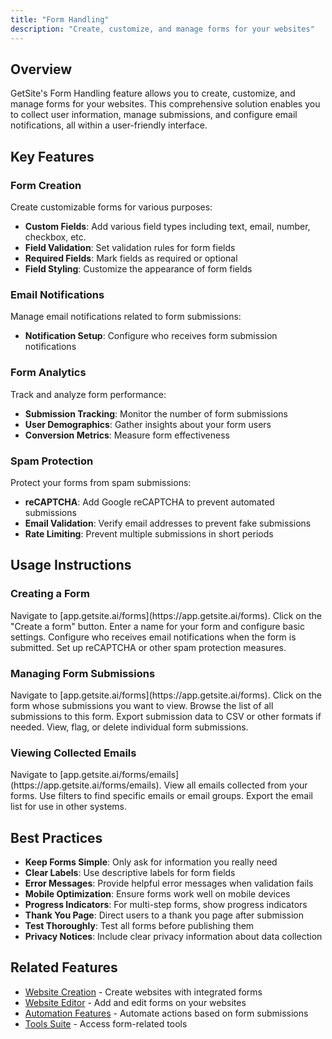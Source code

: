 ```yaml
---
title: "Form Handling"
description: "Create, customize, and manage forms for your websites"
---
```


## Overview

GetSite's Form Handling feature allows you to create, customize, and manage forms for your websites. This comprehensive solution enables you to collect user information, manage submissions, and configure email notifications, all within a user-friendly interface.

## Key Features

### Form Creation

Create customizable forms for various purposes:

- **Custom Fields**: Add various field types including text, email, number, checkbox, etc.
- **Field Validation**: Set validation rules for form fields
- **Required Fields**: Mark fields as required or optional
- **Field Styling**: Customize the appearance of form fields

### Email Notifications

Manage email notifications related to form submissions:

- **Notification Setup**: Configure who receives form submission notifications

### Form Analytics

Track and analyze form performance:

- **Submission Tracking**: Monitor the number of form submissions
- **User Demographics**: Gather insights about your form users
- **Conversion Metrics**: Measure form effectiveness

### Spam Protection

Protect your forms from spam submissions:

- **reCAPTCHA**: Add Google reCAPTCHA to prevent automated submissions
- **Email Validation**: Verify email addresses to prevent fake submissions
- **Rate Limiting**: Prevent multiple submissions in short periods

## Usage Instructions

### Creating a Form

<Steps>
  <Step title="Access Forms Dashboard">
    Navigate to [app.getsite.ai/forms](https://app.getsite.ai/forms).
  </Step>
  <Step title="Create a form">Click on the "Create a form" button.</Step>
  <Step title="Configure Form Settings">
    Enter a name for your form and configure basic settings.
  </Step>
  <Step title="Set up Notifications">
    Configure who receives email notifications when the form is submitted.
  </Step>
  <Step title="Enable Spam Protection">
    Set up reCAPTCHA or other spam protection measures.
  </Step>
</Steps>

### Managing Form Submissions

<Steps>
  <Step title="Access Forms Dashboard">
    Navigate to [app.getsite.ai/forms](https://app.getsite.ai/forms).
  </Step>
  <Step title="Select Form">
    Click on the form whose submissions you want to view.
  </Step>
  <Step title="View Submissions">
    Browse the list of all submissions to this form.
  </Step>
  <Step title="Export Data">
    Export submission data to CSV or other formats if needed.
  </Step>
  <Step title="Manage Individual Entries">
    View, flag, or delete individual form submissions.
  </Step>
</Steps>

### Viewing Collected Emails

<Steps>
  <Step title="Access Collected Emails">
    Navigate to
    [app.getsite.ai/forms/emails](https://app.getsite.ai/forms/emails).
  </Step>
  <Step title="Browse Email List">
    View all emails collected from your forms.
  </Step>
  <Step title="Filter Emails">
    Use filters to find specific emails or email groups.
  </Step>
  <Step title="Export Email List">
    Export the email list for use in other systems.
  </Step>
</Steps>

## Best Practices

- **Keep Forms Simple**: Only ask for information you really need
- **Clear Labels**: Use descriptive labels for form fields
- **Error Messages**: Provide helpful error messages when validation fails
- **Mobile Optimization**: Ensure forms work well on mobile devices
- **Progress Indicators**: For multi-step forms, show progress indicators
- **Thank You Page**: Direct users to a thank you page after submission
- **Test Thoroughly**: Test all forms before publishing them
- **Privacy Notices**: Include clear privacy information about data collection

## Related Features

- [Website Creation](/features/website-creation) - Create websites with integrated forms
- [Website Editor](/features/website-editor) - Add and edit forms on your websites
- [Automation Features](/features/automation) - Automate actions based on form submissions
- [Tools Suite](/features/tools-suite) - Access form-related tools
